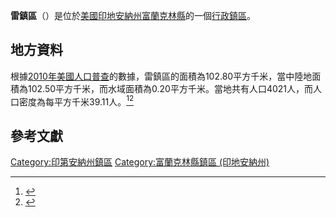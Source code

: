 {{noteTA
|G1=USState
|G2=地名
|G3=Unit
}}
{{Infobox settlement
|official_name            = 雷鎮區
|native_name = Ray Township
|settlement_type          = [[行政鎮區|行政鎮區]]
|image_skyline            = Stockheughter Covered Bridge.jpg
|imagesize                = 250px
|image_map                = Map highlighting Ray Township, Franklin County, Indiana.svg
|mapsize                  = 250px
|pushpin_map  =USA Indiana
|pushpin_label = 雷鎮區
|pushpin_label_position   = top
|pushpin_map_caption      = 雷鎮區在印地安納州的位置
|subdivision_type         = [[世界政區索引|國家]]
|subdivision_type1        = [[美国州份|州份]]
|subdivision_type2        = [[印地安納州行政区划|縣]]
|subdivision_name         = [[美国|美国]]
|subdivision_name1        = [[印地安納州|印地安納州]]
|subdivision_name2        = [[富蘭克林縣_(印地安納州)|富蘭克林縣]]
|elevation_ft             = 958
|elevation_m              = 292
|timezone                 = [[北美东部時區|北美东部時區]]
|area_total_km2           = 102.80
|area_land_km2            = 102.50
|area_water_km2           = 0.20
|area_total_sq_mi         = 
|area_land_sq_mi          = 
|area_water_sq_mi         = 
|population_as_of         = [[2010年美國人口普查|2010]]
|population_footnotes     = 
|population_total         = 4021
|population_density_km2   = auto
|population_density_sq_mi = auto
|utc_offset               = -5
|coordinates              = {{coord|39|19|40|N|85|14|30|W|type:city_region:US-AL_source:GNS-enwiki|display=inline,title}}
| coor_pinpoint           = 
| coordinates_footnotes   = 
|timezone_DST             = EDT
|utc_offset_DST           = -4
|postal_code_type         = [[美國郵區編號|郵區編號]]
|postal_code              = 
|area_code                = {{link-en|电话区号812|Area code 812|812}}
|blank_name = [[地名信息系统|GNIS ID]]
|blank_info = 453782
}}
'''雷鎮區'''（{{lang-en|Ray Township}}）是位於[[美國|美國]][[印地安納州|印地安納州]][[富蘭克林縣_(印地安納州)|富蘭克林縣]]的一個[[行政鎮區|行政鎮區]]。

== 地方資料 ==
根據[[2010年美國人口普查|2010年美國人口普查]]的數據，雷鎮區的面積為102.80平方千米，當中陸地面積為102.50平方千米，而水域面積為0.20平方千米。當地共有人口4021人，而人口密度為每平方千米39.11人。<ref name="GR8">{{cite web|url=http://factfinder2.census.gov|publisher=[[美国人口调查局|美国人口调查局]]|accessdate=2011-05-14|title=American FactFinder|archive-date=2013-09-11|archive-url=https://web.archive.org/web/20130911234518/http://factfinder2.census.gov/|dead-url=no}}</ref><ref>{{cite web|url=https://www.citypopulation.de/en/usa/illinois/admin/|title=USA: Illinois (Counties and Townships) - City Population|accessdate=2020-07-15|archive-date=2020-04-22|archive-url=https://web.archive.org/web/20200422090607/https://www.citypopulation.de/en/usa/illinois/admin/|dead-url=no}}</ref>

== 參考文獻 ==
{{reflist}}

{{富蘭克林縣 (印地安納州)}}

{{DEFAULTSORT:Ray Township}}
[[Category:印第安納州鎮區|Category:印第安納州鎮區]]
[[Category:富蘭克林縣鎮區_(印地安納州)|Category:富蘭克林縣鎮區 (印地安納州)]]

{{Indiana-geo-stub}}